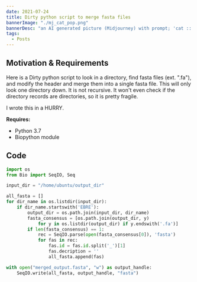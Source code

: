 ```yaml
---
date: 2021-07-24
title: Dirty python script to merge fasta files
bannerImage: "./mj_cat_pop.png"
bannerDesc: "an AI generated picture (Midjourney) with prompt; 'cat :: pop art :: fun -'. You can share and adapt this image following a CC BY-SA 4.0 licence"
tags:
  - Posts
---
```


## Motivation & Requirements

Here is a Dirty python script to look in a directory, find fasta files (ext. ".fa"), and modify the header and merge them into a single fasta file.
This will only look one directory down. It is not recursive. It won't even check if the directory records are directories, so it is pretty fragile.

I wrote this in a HURRY.

**Requires:**

- Python 3.7
- Biopython module

## Code

```python file=fasta_merge.py
import os
from Bio import SeqIO, Seq

input_dir = "/home/ubuntu/output_dir"

all_fasta = []
for dir_name in os.listdir(input_dir):
    if dir_name.startswith('EBRE'):
        output_dir = os.path.join(input_dir, dir_name)
        fasta_consensus = [os.path.join(output_dir, y)
            for y in os.listdir(output_dir) if y.endswith('.fa')]
        if len(fasta_consensus) == 1:
            rec = SeqIO.parse(open(fasta_consensus[0]), 'fasta')
            for fas in rec:
                fas.id = fas.id.split('_')[1]
                fas.decription = ''
                all_fasta.append(fas)

with open("merged_output.fasta", "w") as output_handle:
    SeqIO.write(all_fasta, output_handle, "fasta")
```
